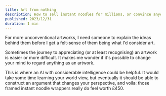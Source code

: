 ```yaml
---
title: Art from nothing
description: How to sell instant noodles for millions, or convince anyone who will listen.
published: 2023/12/31
duration: 1 min
---
```


For more unconventional artworks, I need someone to explain the ideas behind them before I get a felt-sense of them being what I'd consider art.

Sometimes the journey to appreciating (or at least recognising) an artwork is easier or more difficult. It makes me wonder if it's possible to change your mind to regard anything as an artwork.

This is where an AI with considerable intelligence could be helpful. It would take some time learning your world view, but eventually it should be able to construct an argument that changes your perspective, and voila: those framed instant noodle wrappers really do feel worth £450.
